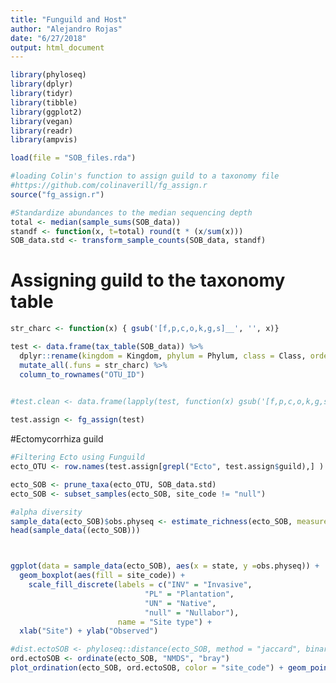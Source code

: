 ```yaml
---
title: "Funguild and Host"
author: "Alejandro Rojas"
date: "6/27/2018"
output: html_document
---
```


```r
library(phyloseq)
library(dplyr)
library(tidyr)
library(tibble)
library(ggplot2)
library(vegan)
library(readr)
library(ampvis)

load(file = "SOB_files.rda")

#loading Colin's function to assign guild to a taxonomy file
#https://github.com/colinaverill/fg_assign.r
source("fg_assign.r")
```

```r
#Standardize abundances to the median sequencing depth
total <- median(sample_sums(SOB_data))
standf <- function(x, t=total) round(t * (x/sum(x)))
SOB_data.std <- transform_sample_counts(SOB_data, standf)
```


# Assigning guild to the taxonomy table

```r
str_charc <- function(x) { gsub('[f,p,c,o,k,g,s]__', '', x)}

test <- data.frame(tax_table(SOB_data)) %>% 
  dplyr::rename(kingdom = Kingdom, phylum = Phylum, class = Class, order = Order, family = Family, genus = Genus, species = Species) %>% rownames_to_column( var = "OTU_ID") %>%
  mutate_all(.funs = str_charc) %>%
  column_to_rownames("OTU_ID")


#test.clean <- data.frame(lapply(test, function(x) gsub('[f,p,c,o,k,g,s]__', '', x)))
                    
test.assign <- fg_assign(test)

```

#Ectomycorrhiza guild

```r

#Filtering Ecto using Funguild
ecto_OTU <- row.names(test.assign[grepl("Ecto", test.assign$guild),] )

ecto_SOB <- prune_taxa(ecto_OTU, SOB_data.std)
ecto_SOB <- subset_samples(ecto_SOB, site_code != "null")

#alpha diversity
sample_data(ecto_SOB)$obs.physeq <- estimate_richness(ecto_SOB, measures = "Observed") 
head(sample_data((ecto_SOB)))



ggplot(data = sample_data(ecto_SOB), aes(x = state, y =obs.physeq)) +
  geom_boxplot(aes(fill = site_code)) + 
    scale_fill_discrete(labels = c("INV" = "Invasive", 
                              "PL" = "Plantation",
                              "UN" = "Native",
                              "null" = "Nullabor"),
                        name = "Site type") +
  xlab("Site") + ylab("Observed")
```

```r
#dist.ectoSOB <- phyloseq::distance(ecto_SOB, method = "jaccard", binary = TRUE)
ord.ectoSOB <- ordinate(ecto_SOB, "NMDS", "bray")
plot_ordination(ecto_SOB, ord.ectoSOB, color = "site_code") + geom_point(size = 3)
```

